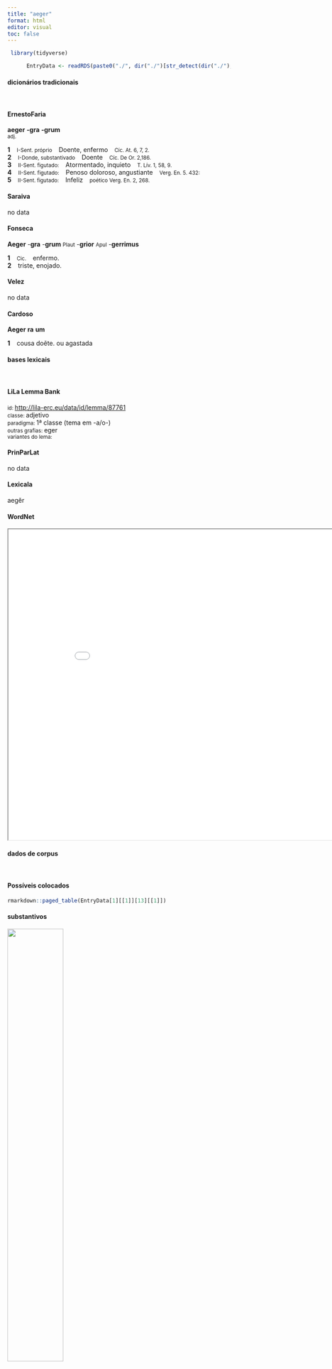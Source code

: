 ```yaml
---
title: "aeger"
format: html
editor: visual
toc: false
---
```



```r
 library(tidyverse) 

      EntryData <- readRDS(paste0("./", dir("./")[str_detect(dir("./"), "_xx97-101-103-101-114xx_.rds")]))

```


#### dicionários tradicionais

&emsp;




::: panel-tabset

#### ErnestoFaria

<b>aeger</b> <b>-gra</b> <b>-grum</b> <br> <small>adj.</small> <br> <small></small>   <p> <b>1</b> &ensp; <small>I-Sent. próprio</small> &ensp; Doente, enfermo &ensp; <small>Cíc. At. 6, 7, 2.</small> <br> <b>2</b> &ensp; <small>I-Donde, substantivado</small> &ensp; Doente &ensp; <small>Cíc. De Or. 2,186.</small> <br> <b>3</b> &ensp; <small>II-Sent. figutado:</small> &ensp; Atormentado, inquieto &ensp; <small>T. Lív. 1, 58, 9.</small> <br> <b>4</b> &ensp; <small>II-Sent. figutado:</small> &ensp; Penoso doloroso, angustiante &ensp; <small>Verg. En. 5. 432:</small> <br> <b>5</b> &ensp; <small>II-Sent. figutado:</small> &ensp; Infeliz &ensp; <small>poético Verg. En. 2, 268.</small> </p>




#### Saraiva

no data




#### Fonseca

<b>Aeger</b> -<b>gra</b> -<b>grum</b> <small>Plaut</small> -<b>grior</b> <small>Apul</small> -<b>gerrimus</b>   <p> <b>1</b> &ensp; <small>Cic.</small> &ensp; enfermo. <br> <b>2</b> &ensp; triste, enojado. </p>




#### Velez

no data




#### Cardoso

<b>Aeger</b> <b>ra</b> <b>um</b>   <p> <b>1</b> &ensp; cousa doẽte. ou agastada </p>


:::



#### bases lexicais

&emsp;






::: panel-tabset

#### LiLa Lemma Bank

<small> id: </small> <a href=' http://lila-erc.eu/data/id/lemma/87761 ' target="_blank"> http://lila-erc.eu/data/id/lemma/87761 </a> <br>
<small> classe: </small> adjetivo    <br>
<small> paradigma: </small> 1ª classe (tema em -a/o-) <br>
<small> outras grafias: </small> eger <br>
<small> variantes do lema: </small>  <br>





#### PrinParLat

no data




#### Lexicala

aegĕr




#### WordNet

<iframe width='900' height='700' src='Media/Tree__xx97-101-103-101-114xx__sem_type_lexemes_pt.html'>

</iframe>


:::



#### dados de corpus

&emsp;




::: panel-tabset

#### Possíveis colocados

```r

rmarkdown::paged_table(EntryData[1][[1]][13][[1]])

```


#### substantivos

![](./Media/wordcloud__xx97-101-103-101-114xx__BY_collocate_scoreSUBST.webp){width=50% fig-alt='This chart plots collocate by scoreSUBST, for the headword aeger here are all the values plotted: collocate: animus; scoreSUBST: 2. collocate: et; scoreSUBST: 0'}




#### adjetivos

![](./Media/wordcloud__xx97-101-103-101-114xx__BY_collocate_scoreADJ.webp){width=50% fig-alt='This chart plots collocate by scoreADJ, for the headword aeger here are all the values plotted: collocate: animus; scoreADJ: 0. collocate: et; scoreADJ: 0'}




#### verbos

![](./Media/wordcloud__xx97-101-103-101-114xx__BY_collocate_scoreVERBO.webp){width=50% fig-alt='This chart plots collocate by scoreVERBO, for the headword aeger here are all the values plotted: collocate: animus; scoreVERBO: 0. collocate: et; scoreVERBO: 0'}




#### advérbios

![](./Media/wordcloud__xx97-101-103-101-114xx__BY_collocate_scoreADV.webp){width=50% fig-alt='This chart plots collocate by scoreADV, for the headword aeger here are all the values plotted: collocate: animus; scoreADV: 0. collocate: et; scoreADV: 0'}




#### preposições e conjunções

![](./Media/wordcloud__xx97-101-103-101-114xx__BY_collocate_scoreFUNC.webp){width=50% fig-alt='This chart plots collocate by scoreFUNC, for the headword aeger here are all the values plotted: collocate: animus; scoreFUNC: 0. collocate: et; scoreFUNC: 0'}


:::



::: panel-tabset

#### ExemplosTraduzidos

<p> sine hoc <b>aeger</b> est animus <br> <small> Sen.Ep.15.1 <br> Sem isto o espírito está doente. <small> [JDD] </small> </small> </p>
; <p> sed quis non intellegit omnis tibi rei publicae partis <b>aegras</b> et labantis ut eas his armis sanares et confirmares esse commissas <br> <small> Cic.Mil.68 <br> Mas quem não compreende que foram confiadas a ti todas as partes da república, doentes e cambaleantes, para que as curasses e as reforçasses com essas armas? <small> [JDD] </small> </small> </p>





#### Frequência por autor

![](./Media/barchart__xx97-101-103-101-114xx__lemma_BY_author_Frequencies.webp){width=50% fig-alt='This charts plots the frequency of lemma by author_Frequencies. The Vergilius subcorpus registers the highest normalized frequency, with the value of 3.86 and an absolute frequency of 2. The Tacitus subcorpus follows, with a normalized frequency of 3.43 and an absolute frequency of 1. the subcorpus with the least normalized frequency is Horatius with the normalized value of 0 and an absolute freqeuncy of 0. here are all the values: subcorpus: Caesar ; normalized frequency: 1 ; absolute frequency: 0.377672029609487. subcorpus: Cicero ; normalized frequency: 3 ; absolute frequency: 0.186887941989983. subcorpus: Horatius ; normalized frequency: 0 ; absolute frequency: 0. subcorpus: Ovidius ; normalized frequency: 0 ; absolute frequency: 0. subcorpus: Phaedrus ; normalized frequency: 0 ; absolute frequency: 0. subcorpus: Sallustius ; normalized frequency: 1 ; absolute frequency: 0.927557740469344. subcorpus: Seneca ; normalized frequency: 16 ; absolute frequency: 2.98613314421157. subcorpus: Suetonius ; normalized frequency: 0 ; absolute frequency: 0. subcorpus: Tacitus ; normalized frequency: 1 ; absolute frequency: 3.43288705801579. subcorpus: Vergilius ; normalized frequency: 2 ; absolute frequency: 3.86100386100386. subcorpus: Hieronymus ; normalized frequency: 0 ; absolute frequency: 0'}




#### Frequência por gênero

![](./Media/barchart__xx97-101-103-101-114xx__lemma_BY_genre_Frequencies.webp){width=50% fig-alt='This charts plots the frequency of lemma by genre_Frequencies. The Poesia.trágica subcorpus registers the highest normalized frequency, with the value of 6.08 and an absolute frequency of 7. The Poesia.trágica subcorpus follows, with a normalized frequency of 6.08 and an absolute frequency of 7. the subcorpus with the least normalized frequency is Prosa.epistolográfica with the normalized value of 0 and an absolute freqeuncy of 0. here are all the values: subcorpus: Prosa.histórica ; normalized frequency: 3 ; absolute frequency: 0.730300153363032. subcorpus: Prosa.filosófica ; normalized frequency: 9 ; absolute frequency: 1.48267738587503. subcorpus: Prosa.oratória ; normalized frequency: 3 ; absolute frequency: 0.288037790558121. subcorpus: Prosa.epistolográfica ; normalized frequency: 0 ; absolute frequency: 0. subcorpus: Poesia.lírica ; normalized frequency: 0 ; absolute frequency: 0. subcorpus: Poesia.didática ; normalized frequency: 0 ; absolute frequency: 0. subcorpus: Poesia.trágica ; normalized frequency: 7 ; absolute frequency: 6.08061153578874. subcorpus: Poesia.épica ; normalized frequency: 2 ; absolute frequency: 3.86100386100386. subcorpus: Prosa.ficcional ; normalized frequency: 0 ; absolute frequency: 0'}




#### Frequência por século

![](./Media/barchart__xx97-101-103-101-114xx__lemma_BY_period_Frequencies.webp){width=50% fig-alt='This charts plots the frequency of lemma by period_Frequencies. The II.d.C. subcorpus registers the highest normalized frequency, with the value of 2.62 and an absolute frequency of 1. The I.d.C. subcorpus follows, with a normalized frequency of 2.45 and an absolute frequency of 16. the subcorpus with the least normalized frequency is IV.d.C. with the normalized value of 0 and an absolute freqeuncy of 0. here are all the values: subcorpus: I.a.C. ; normalized frequency: 7 ; absolute frequency: 0.3258087037468. subcorpus: I.d.C. ; normalized frequency: 16 ; absolute frequency: 2.44760593544439. subcorpus: II.d.C. ; normalized frequency: 1 ; absolute frequency: 2.61780104712042. subcorpus: IV.d.C. ; normalized frequency: 0 ; absolute frequency: 0'}


:::


